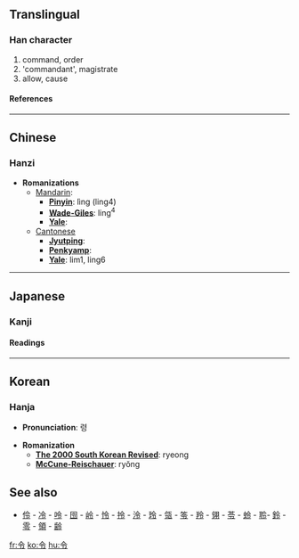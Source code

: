 {{see|令}}

==Translingual==
===Han character===
{{Han char|rad=人|as=03|sn=5|four=8030<sub>7</sub>|canj=人戈弓戈 (OINI)}}
# command, order
# 'commandant', magistrate
# allow, cause
====References====
{{Han ref|kx=0093.120|dkj=00387|dj=0198.010|hdz=10111.100|uh=4EE4|ud=20196|bh=A54F|bd=42319}}


----
==Chinese==
===Hanzi===


* '''Romanizations'''
** [[Mandarin]]:
*** '''[[Pinyin]]''': lìng (ling4)
*** '''[[Wade-Giles]]''': ling<sup>4</sup>
*** '''[[Yale]]''': 
**[[Cantonese]]
***'''[[Jyutping]]''':
***'''[[Penkyamp]]''': 
***'''[[Yale]]''': lim1, ling6


----
==Japanese==
===Kanji===


{{ja-kanji|grade=|rs=人03|simple=}}
====Readings====
{{ja-readings|on=[[れい]] (rei), [[りょう]] (ryō)|kun=[[いいつけ]] (iitsuke), [[おさ]] (osa)}}


----
==Korean==
===Hanja===

* '''Pronunciation''': 령

* '''Romanization'''
** '''[[The 2000 South Korean Revised Romanization|The 2000 South Korean Revised]]''': ryeong
** '''[[McCune-Reischauer]]''': ryŏng


==See also==
*[[伶]] - [[冷]] - [[呤]] - [[囹]] - [[岭]] - [[怜]] - [[拎]] - [[泠]] - [[玲]] - [[瓴]] - [[笭]] - [[羚]] - [[翎]] - [[苓]] - [[蛉]] - [[聆]]- [[鈴]] - [[零]] - [[領]] - [[齢]]

[[fr:令]]
[[ko:令]]
[[hu:令]]
